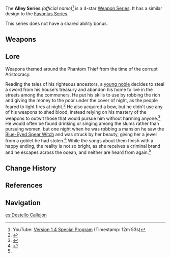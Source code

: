 {{Weapon Series Infobox
|rarity  = 4
|region  = Mondstadt
|lore    = Phantom Thief during the [[Mondstadt Aristocracy]]
|other   = Designs are dark blue and silver versions of the [[Favonius Series]] weapons
}}
The '''Alley Series''' ''(official name)''<ref>YouTube: [https://youtu.be/iPt7z1rRptI Version 1.4 Special Program] (Timestamp: 12m 53s)</ref> is a 4-star [[Weapon Series]]. It has a similar design to the [[Favonius Series]].

This series does not have a shared ability bonus.

==Weapons==
{{Weapons by Category Table|type=Alley Series}}

==Lore==
Weapons themed around the Phantom Thief from the time of the corrupt Aristocracy.

Reading the tales of his righteous ancestors, a [[Parsifal|young noble]] decides to steal a sword from his house's treasury and abandon his home to live in the streets among the commoners. He put his skills to use by robbing the rich and giving the money to the poor under the cover of night, as the people feared to light fires at night.<ref name="Alley Flash">{{Ref/Weapon|The Alley Flash}}</ref> He also acquired a bow, but he didn't use any of his weapons to shed blood, instead relying on his mastery of the weapons to outwit those that would pursue him without harming anyone.<ref name="Alley Hunter">{{Ref/Weapon|Alley Hunter}}</ref> He would often be found drinking or singing among the slums rather than pursuing women, but one night when he was robbing a mansion he saw the [[Blue-Eyed Spear Witch]] and was struck by her beauty, giving her a jewel from a goblet he had stolen.<ref name="Wine Song">{{Ref/Weapon|Wine and Song}}</ref>
While the songs about them finish with a happy ending, the reality is not so bright, as she receives a criminal brand and he escapes across the ocean, and neither are heard from again.<ref name="Alley Hunter" />

==Change History==
{{Change History|1.4}}

==References==
{{Reflist|1}}

==Navigation==
{{Weapon Series Navbox}}

[[es:Destello Callejón]]
